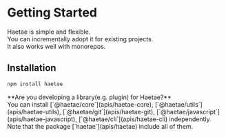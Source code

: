 
# Getting Started

Haetae is simple and flexible.<br/>
You can incrementally adopt it for existing projects.<br/>
It also works well with monorepos.

## Installation

```sh
npm install haetae
```

<Callout>
  **Are you developing a library(e.g. plugin) for Haetae?** <br />
  You can install [`@haetae/core`](apis/haetae-core), [`@haetae/utils`](apis/haetae-utils),
  [`@haetae/git`](apis/haetae-git), [`@haetae/javascript`](apis/haetae-javascript),
  [`@haetae/cli`](apis/haetae-cli) independently. Note that the package [`haetae`](apis/haetae)
  include all of them.
</Callout>

